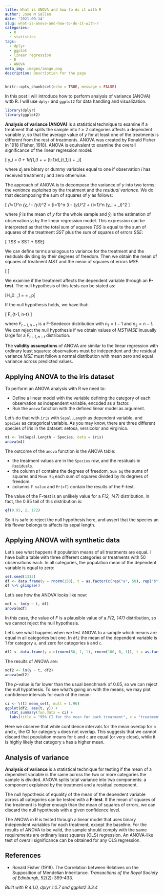 ```yaml
---
title: What is ANOVA and how to do it with R
author: Jose M Sallan
date: '2021-09-14'
slug: what-is-anova-and-how-to-do-it-with-r
categories:
  - R
  - statistics
tags:
  - dplyr
  - ggplot
  - linear regression
  - R
  - ANOVA
meta_img: images/image.png
description: Description for the page
---
```


```r
knitr::opts_chunk$set(echo = TRUE, message = FALSE)
```

In this post I will introduce how to perform analysis of variance (ANOVA) witb R. I will use `dplyr` and `ggplot2` for data handling and visualization.

```r
library(dplyr)
library(ggplot2)
```

**Analysis of variance (ANOVA)** is a statistical technique to examine if a treatment that splits the sample into $t \geq 2$ categories affects a dependent variable $y$, so that the average value of $y$ for at least one of the treatments is different from the rest of treatments. ANOVA was created by Ronald Fisher in 1918 (Fisher, 1918). ANOVA is equivalent to examine the overall significance of the linear regression model:

\[ y_i = \beta_0 + \beta_1d_{1,i} + \dots + \beta_{t-1}d_{t_1,i} + \varepsilon_i\]

where $d_j$ are binary or dummy variables equal to one if observation $i$ has received treatment $j$ and zero otherwise.

The approach of ANOVA is to decompose the variance of $y$ into two terms: the *variance explained* by the treatment and the *residual variance*. We do that decomposing the sum of squares of $y$ as follows:

\[ \sum_{i=1}^n \left(y_i - \bar{y}\right)^2 = \sum_{i=1}^n \left(\hat{y}_i - \bar{y}\right)^2 + \sum_{i=1}^n \left(y_i + \hat{y}_i\right)^2 \]

where $\bar{y}$ is the mean of $y$ for the whole sample and $\hat{y}_i$ is the estimation of observation $y_i$ by the linear regression model. This expression can be interpreted as that the total sum of squares $TSS$ is equal to the sum of squares of the treatment $SST$ plus the sum of squares of errors $SSE$:

\[ TSS = SST + SSE\]

We can define terms analogous to variance for the treatment and the residuals dividing by their degrees of freedom. Then we obtain the mean of squares of treatment $MST$ and the mean of squares of errors $MSE$.

\[ \begin{align} 
MST &= \frac{SST}{t-1} & MSE &= \frac{SSE}{n-t}
\end{align}\]

We examine if the treatment affects the dependent variable through an **F-test**. The null hypothesis of this tests can be stated as:

\[H_0: \mu_1 = \dots = \mu_p\]

If the null hypothesis holds, we have that:

\[ \frac{MST}{MSE} \sim F_{t-1, n-t}  \]

where $F_{t-1, n-t}$ is a F-Snedecor distribution with $n_1= t-1$ and $n_2 = n-t$. We can reject the null hypothesis if we obtain values of $MST/MSE$ inusually large for a $F_{t-1, n-t}$ distribution.

The **validity assumptions** of ANOVA are similar to the linear regression with ordinary least squares: observations must be independent and the residual variance $MSE$ must follow a normal distribution with mean zero and equal variance across predicted values.

## Applying ANOVA to the iris dataset

To perform an ANOVA analysis with R we need to:

* Define a linear model with the variable defining the category of each observation as independent variable, encoded as a factor.
* Run the `anova` function with the defined linear model as argument.

Let's do that with `iris` with `Sepal.Length` as dependent variable, and `Species` as categorical variable. As you may know, there are three different species of iris in the dataset: setosa, versicolor and virginica.

```r
m1 <- lm(Sepal.Length ~ Species, data = iris)
anova(m1)
```

The outcome of the `anova` function is the ANOVA table: 

* the treatment values are in the `Species` row, and the residuals in `Residuals`.
* the column `Df` contains the degrees of freedom, `Sum Sq` the sums of squares and `Mean Sq` each sum of squares divided by its degrees of freedom.
* columns `F value` and `Pr(>F)` contain the results of the F-test.

The value of the F-test is an unlikely value for a *F(2, 147)* distribution. In fact, the 0.95 tail of this distribution is:

```r
qf(0.95, 2, 172)
```

So it is safe to reject the null hypothesis here, and assert that the species an iris flower belongs to affects its sepal length.

## Applying ANOVA with synthetic data

Let's see what happens if population means of all treatments are equal. I have built a table with three different categories or treatments with 50 observations each. In all categories, the population mean of the dependent variable is equal to zero:

```r
set.seed(1313)
df <- data.frame(y = rnorm(150), t = as.factor(c(rep("a", 50), rep("b", 50), rep("c", 50))))
df %>% glimpse()
```

Let's see how the ANOVA looks like now:

```r
mdf <- lm(y ~ t, df)
anova(mdf)
```

In this case, the value of *F* is a plausible value of a *F(2, 147)* distribution, so we cannot reject the null hypothesis.

Let's see what happens when we test ANOVA to a sample which means are equal in all categories but one. In `df2` the mean of the dependent variable is 1 for category `a`, and zero for categories `b` and `c`.

```r
df2 <- data.frame(y = c(rnorm(50, 1, 1), rnorm(100, 0, 1)), t = as.factor(c(rep("a", 50), rep("b", 50), rep("c", 50))))
```

The results of ANOVA are:

```r
mdf2 <- lm(y ~ t, df2)
anova(mdf2)
```

The *p*-value is far lower than the usual benchmark of 0.05, so we can reject the null hypothesis. To see what's going on with the means, we may plot confidence intervals for each of the mean:

```r
ci <- \(t) mean_se(t, mult = 1.96)
ggplot(df2, aes(t, y)) +
  stat_summary(fun.data = ci) +
  labs(title = "95% CI for the mean for each treatment", x = "treatment", y = "dependent variable")
```

Here we observe that while confidence intervals for the mean overlap for `b` and `c`, the CI for category `a` does not overlap. This suggests that we cannot discard that population means for `b` and `c` are equal (or very close), while it is highly likely that category `a` has a higher mean.

## Analysis of variance

**Analysis of variance** is a statistical technique for testing if the mean of a dependent variable is the same across the two or more categories the sample is divided. ANOVA splits total variance into two components: a component explained by the treatment and a residual component.

The null hypothesis of equality of the mean of the dependent variable across all categories can be tested with a **F-test**. If the mean of squares of the treatment is higher enough than the mean of squares of errors, we can discard the null hypothesis with a given confidence level.

The ANOVA in R is tested through a linear model that uses binary independent variables for each treatment, except the baseline. For the results of ANOVA to be valid, the sample should comply with the same requirements are ordinary least squares (OLS) regression. An ANOVA-like test of overall significance can be obtained for any OLS regression. 

## References

* Ronald Fisher (1918). The Correlation between Relatives on the Supposition of Mendelian Inheritance. *Transactions of the Royal Society of Edinburgh*, 52(2): 399-433.

*Built with R 4.1.0, dplyr 1.0.7 and ggplot2 3.3.4*
